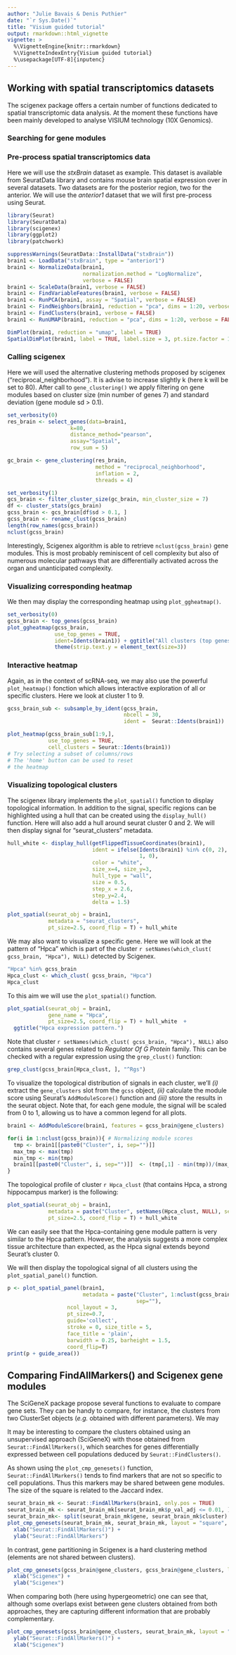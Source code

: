 ```yaml
---
author: "Julie Bavais & Denis Puthier"
date: "`r Sys.Date()`"
title: "Visium guided tutorial"
output: rmarkdown::html_vignette
vignette: >
  %\VignetteEngine{knitr::rmarkdown}
  %\VignetteIndexEntry{Visium guided tutorial}
  %\usepackage[UTF-8]{inputenc}
---
```


## Working with spatial transcriptomics datasets

The scigenex package offers a certain number of functions dedicated to spatial transcriptomic data analysis. At the moment these functions have been mainly developed to analyse VISIUM technology (10X Genomics).

### Searching for gene modules

### Pre-process spatial transcriptomics data

Here we will use the *stxBrain* dataset as example. This dataset is available from SeuratData library and contains mouse brain spatial expression over in several datasets. Two datasets are for the posterior region, two for the anterior. We will use the *anterior1* dataset that we will first pre-process using Seurat. 

```r
library(Seurat)
library(SeuratData)
library(scigenex)
library(ggplot2)
library(patchwork)

suppressWarnings(SeuratData::InstallData("stxBrain"))
brain1 <- LoadData("stxBrain", type = "anterior1")
brain1 <- NormalizeData(brain1, 
                        normalization.method = "LogNormalize",
                        verbose = FALSE)
brain1 <- ScaleData(brain1, verbose = FALSE)
brain1 <- FindVariableFeatures(brain1, verbose = FALSE)
brain1 <- RunPCA(brain1, assay = "Spatial", verbose = FALSE)
brain1 <- FindNeighbors(brain1, reduction = "pca", dims = 1:20, verbose = FALSE)
brain1 <- FindClusters(brain1, verbose = FALSE)
brain1 <- RunUMAP(brain1, reduction = "pca", dims = 1:20, verbose = FALSE)

DimPlot(brain1, reduction = "umap", label = TRUE)
SpatialDimPlot(brain1, label = TRUE, label.size = 3, pt.size.factor = 1.4)
```

### Calling scigenex

Here we will used the alternative clustering methods proposed by scigenex ("reciprocal_neighborhood"). It is advise to increase slightly k (here k will be set to 80). After call to `gene_clustering()` we apply filtering on gene modules based on cluster size (min number of genes 7) and standard deviation (gene module sd > 0.1). 

```r
set_verbosity(0)
res_brain <- select_genes(data=brain1,
                    k=80,
                    distance_method="pearson",
                    assay="Spatial",
                    row_sum = 5)

gc_brain <- gene_clustering(res_brain, 
                            method = "reciprocal_neighborhood", 
                            inflation = 2, 
                            threads = 4)

set_verbosity(1)
gcs_brain <- filter_cluster_size(gc_brain, min_cluster_size = 7)
df <- cluster_stats(gcs_brain) 
gcss_brain <- gcs_brain[df$sd > 0.1, ]
gcss_brain <- rename_clust(gcss_brain)
length(row_names(gcss_brain))
nclust(gcss_brain)
```

Interestingly, Scigenex algorithm is able to retrieve `nclust(gcss_brain)` gene modules. This is most probably reminiscent of cell complexity but also of numerous molecular pathways that are differentially activated across the organ and unanticipated complexity.  

### Visualizing corresponding heatmap

We then may display the corresponding heatmap using `plot_ggheatmap()`.

```r
set_verbosity(0)
gcss_brain <- top_genes(gcss_brain)
plot_ggheatmap(gcss_brain, 
               use_top_genes = TRUE,
               ident=Idents(brain1)) + ggtitle("All clusters (top genes)") +
               theme(strip.text.y = element_text(size=3))
```

### Interactive heatmap

Again, as in the context of scRNA-seq, we may also  use the powerful `plot_heatmap()` fonction which allows interactive exploration of all or specific clusters. Here we look at cluster 1 to 9.

```r
gcss_brain_sub <- subsample_by_ident(gcss_brain, 
                                     nbcell = 30, 
                                     ident =  Seurat::Idents(brain1))

plot_heatmap(gcss_brain_sub[1:9,], 
             use_top_genes = TRUE, 
             cell_clusters = Seurat::Idents(brain1))
# Try selecting a subset of columns/rows
# The 'home' button can be used to reset
# the heatmap
```

### Visualizing topological clusters

The scigenex library implements the `plot_spatial()` function to display topological information. In addition to the signal, specific regions can be highlighted using a hull that can be created using the `display_hull()` function. Here will also add a hull around seurat cluster 0 and 2. We will then display signal for "seurat_clusters" metadata.

```r
hull_white <- display_hull(getFlippedTissueCoordinates(brain1),
                           ident = ifelse(Idents(brain1) %in% c(0, 2), 
                                          1, 0),
                           color = "white", 
                           size_x=4, size_y=3, 
                           hull_type = "wall", 
                           size = 0.5, 
                           step_x = 2.6, 
                           step_y=2.4, 
                           delta = 1.5)

plot_spatial(seurat_obj = brain1, 
             metadata = "seurat_clusters", 
             pt_size=2.5, coord_flip = T) + hull_white

```

We may also want to visualize a specific gene. Here we will look at the pattern of "Hpca" which is part of the cluster `r setNames(which_clust( gcss_brain, "Hpca"), NULL)` detected by Scigenex.

```r
"Hpca" %in% gcss_brain
Hpca_clust <- which_clust( gcss_brain, "Hpca")
Hpca_clust
```

To this aim we will use the `plot_spatial()` function.

```r
plot_spatial(seurat_obj = brain1, 
             gene_name = "Hpca",  
             pt_size=2.5, coord_flip = T) + hull_white  +
  ggtitle("Hpca expression pattern.")
```

Note that cluster `r setNames(which_clust( gcss_brain, "Hpca"), NULL)` also contains several genes related to *Regulator Of G Protein* family. This can be checked with a regular expression using the `grep_clust()` function:

```r
grep_clust(gcss_brain[Hpca_clust, ], "^Rgs")
```

To visualize the topological distribution of signals in each cluster, we'll *(i)* extract the `gene_clusters` slot from the `gcss` object, *(ii)* calculate the module score using Seurat's `AddModuleScore()` function and *(iii)* store the results in the seurat object. Note that, for each gene module, the signal will be scaled from 0 to 1, allowing us to have a common legend for all plots.

```r
brain1 <- AddModuleScore(brain1, features = gcss_brain@gene_clusters)

for(i in 1:nclust(gcss_brain)){ # Normalizing module scores
  tmp <- brain1[[paste0("Cluster", i, sep="")]] 
  max_tmp <- max(tmp)
  min_tmp <- min(tmp)
  brain1[[paste0("Cluster", i, sep="")]]  <- (tmp[,1] - min(tmp))/(max_tmp - min_tmp)
}
```

The topological profile of cluster `r Hpca_clust` (that contains Hpca, a strong hippocampus marker) is the following:


```r
plot_spatial(seurat_obj = brain1, 
             metadata = paste("Cluster", setNames(Hpca_clust, NULL), sep=""), 
             pt_size=2.5, coord_flip = T) + hull_white
```

We can easily see that the Hpca-containing gene module pattern is very similar to the Hpca pattern. However, the analysis suggests a more complex tissue architecture than expected, as the Hpca signal extends beyond Seurat's cluster 0.

We will then display the topological signal of all clusters using the `plot_spatial_panel()` function. 

```r
p <- plot_spatial_panel(brain1, 
                        metadata = paste("Cluster", 1:nclust(gcss_brain), 
                                         sep=""), 
                   ncol_layout = 3, 
                   pt_size=0.7, 
                   guide='collect',
                   stroke = 0, size_title = 5, 
                   face_title = 'plain', 
                   barwidth = 0.25, barheight = 1.5, 
                   coord_flip=T) 
print(p + guide_area())
```

## Comparing FindAllMarkers() and Scigenex gene modules

The SciGeneX package propose several functions to evaluate to compare gene sets. They can be handy to compare, for instance, the clusters from two ClusterSet objects (*e.g.* obtained with different parameters). We may

It may be interesting to compare the clusters obtained using an unsupervised approach (SciGeneX) with those obtained from `Seurat::FindAllMarkers()`, which searches for genes differentially expressed between cell populations deduced by `Seurat::FindClusters()`.

As shown using the `plot_cmp_genesets()` function, `Seurat::FindAllMarkers()` tends to find markers that are not so specific to cell populations. Thus this markers may be shared between gene modules. The size of the square is related to the Jaccard index.

```r
seurat_brain_mk <- Seurat::FindAllMarkers(brain1, only.pos = TRUE)
seurat_brain_mk <- seurat_brain_mk[seurat_brain_mk$p_val_adj <= 0.01, ]
seurat_brain_mk<- split(seurat_brain_mk$gene, seurat_brain_mk$cluster)
plot_cmp_genesets(seurat_brain_mk, seurat_brain_mk, layout = "square", transform="-log10" ) + 
  xlab("Seurat::FindAllMarkers()") + 
  ylab("Seurat::FindAllMarkers")
```

In contrast, gene partitioning in Scigenex is a hard clustering method (elements are not shared between clusters).

```r
plot_cmp_genesets(gcss_brain@gene_clusters, gcss_brain@gene_clusters, layout = "square", transform="-log10") + 
  xlab("Scigenex") + 
  ylab("Scigenex") 
```

When comparing both (here using hypergeometric) one can see that, although some overlaps exist between gene clusters obtained from both approaches, they are capturing different information that are probably complementary.

```r
plot_cmp_genesets(gcss_brain@gene_clusters, seurat_brain_mk, layout = "raster", stat="hypergeom", transform="-log10" )  +
  ylab("Seurat::FindAllMarkers()") + 
  xlab("Scigenex")
```
